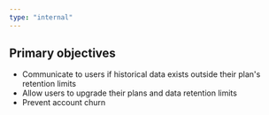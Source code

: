 ```yaml
---
type: "internal"
---
```


## Primary objectives

- Communicate to users if historical data exists outside their plan's retention limits
- Allow users to upgrade their plans and data retention limits
- Prevent account churn
